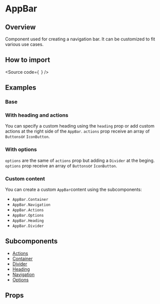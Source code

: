 

<Meta title="Components/Core/Navigation/AppBar" />

# AppBar

## Overview

Component used for creating a navigation bar. It can be customized to fit various use cases.

## How to import

<Source
  code={`
`}
/>

## Examples

### Base

<Canvas of={Stories.Base} />

### With heading and actions

You can specify a custom heading using the `heading` prop or add custom
actions at the right side of the `AppBar`. `actions` prop receive an array
of `Buttons`or `IconButton`.

<Canvas of={Stories.WithHeadingAndActions} />

### With options

`options` are the same of `actions` prop but adding a `Divider` at the beging.
`options` prop receive an array of `Buttons`or `IconButton`.

<Canvas of={Stories.WithOptions} />

### Custom content

You can create a custom `AppBar`content using the subcomponents:

- `AppBar.Container`
- `AppBar.Navigation`
- `AppBar.Actions`
- `AppBar.Options`
- `AppBar.Heading`
- `AppBar.Divider`

<Canvas of={Stories.Custom} />

## Subcomponents

- [Actions](?path=/docs/components-core-navigation-appbar-subcomponents--actions)
- [Container](?path=/docs/components-core-navigation-tabs-subcomponents--container)
- [Divider](?path=/docs/components-core-navigation-tabs-subcomponents--divider)
- [Heading](?path=/docs/components-core-navigation-tabs-subcomponents--heading)
- [Navigation](?path=/docs/components-core-navigation-tabs-subcomponents--navigation)
- [Options](?path=/docs/components-core-navigation-tabs-subcomponents--options)

## Props

<ArgTypes of={Stories} />
